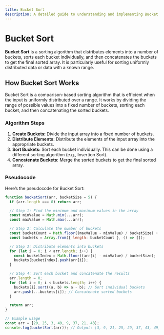 ```yaml
---
title: Bucket Sort
description: A detailed guide to understanding and implementing Bucket Sort.
---
```



# Bucket Sort

**Bucket Sort** is a sorting algorithm that distributes elements into a number of buckets, sorts each bucket individually, and then concatenates the buckets to get the final sorted array. It is particularly useful for sorting uniformly distributed data or data with a known range.

## How Bucket Sort Works

Bucket Sort is a comparison-based sorting algorithm that is efficient when the input is uniformly distributed over a range. It works by dividing the range of possible values into a fixed number of buckets, sorting each bucket, and then concatenating the sorted buckets.

### Algorithm Steps

1. **Create Buckets:** Divide the input array into a fixed number of buckets.
2. **Distribute Elements:** Distribute the elements of the input array into the appropriate buckets.
3. **Sort Buckets:** Sort each bucket individually. This can be done using a different sorting algorithm (e.g., Insertion Sort).
4. **Concatenate Buckets:** Merge the sorted buckets to get the final sorted array.

### Pseudocode

Here’s the pseudocode for Bucket Sort:


```Javascript
function bucketSort(arr, bucketSize = 5) {
  if (arr.length === 0) return arr;

  // Step 1: Find the minimum and maximum values in the array
  const minValue = Math.min(...arr);
  const maxValue = Math.max(...arr);

  // Step 2: Calculate the number of buckets
  const bucketCount = Math.floor((maxValue - minValue) / bucketSize) + 1;
  const buckets = Array.from({ length: bucketCount }, () => []);

  // Step 3: Distribute elements into buckets
  for (let i = 0; i < arr.length; i++) {
    const bucketIndex = Math.floor((arr[i] - minValue) / bucketSize);
    buckets[bucketIndex].push(arr[i]);
  }

  // Step 4: Sort each bucket and concatenate the results
  arr.length = 0;
  for (let i = 0; i < buckets.length; i++) {
    buckets[i].sort((a, b) => a - b); // Sort individual buckets
    arr.push(...buckets[i]); // Concatenate sorted buckets
  }

  return arr;
}

// Example usage
const arr = [29, 25, 3, 49, 9, 37, 21, 43];
console.log(bucketSort(arr)); // Output: [3, 9, 21, 25, 29, 37, 43, 49]
```
